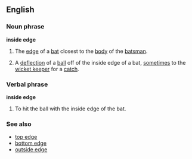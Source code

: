 ==English==
===Noun phrase===
'''inside edge'''
#{{Cricket}}The [[edge]] of a [[bat]] closest to the [[body]] of the [[batsman]].
#{{Cricket}}A [[deflection]] of a [[ball]] off of the inside edge of a bat, [[sometime]]s to the [[wicket keeper]] for a [[catch]].
===Verbal phrase===
'''inside edge'''
#{{Cricket}}To hit the ball with the inside edge of the bat.
===See also===
* [[top edge]]
* [[bottom edge]]
* [[outside edge]]